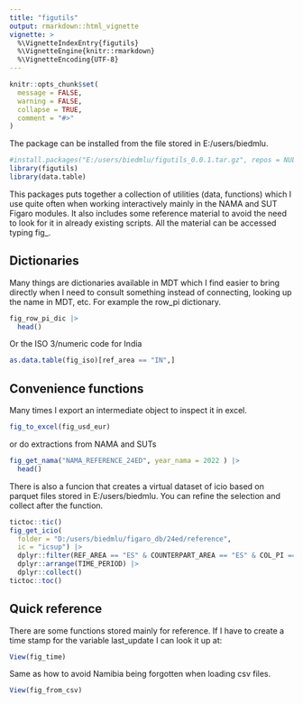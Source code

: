 ```yaml
---
title: "figutils"
output: rmarkdown::html_vignette
vignette: >
  %\VignetteIndexEntry{figutils}
  %\VignetteEngine{knitr::rmarkdown}
  %\VignetteEncoding{UTF-8}
---
```


```r
knitr::opts_chunk$set(
  message = FALSE,
  warning = FALSE,
  collapse = TRUE,
  comment = "#>"
)
```

The package can be installed from the file stored in E:/users/biedmlu.
```r
#install.packages("E:/users/biedmlu/figutils_0.0.1.tar.gz", repos = NULL, type = "source")
library(figutils)
library(data.table)
```

This packages puts together a collection of utilities (data, functions) which I use quite often when working interactively mainly in the NAMA and SUT Figaro modules. It also includes some reference material to avoid the need to look for it in already existing scripts. All the material can be accessed typing fig_.

## Dictionaries

Many things are dictionaries available in MDT which I find easier to bring directly when I need to consult something instead of connecting, looking up the name in MDT, etc. For example the row_pi dictionary.

```r
fig_row_pi_dic |> 
  head()
```

Or the ISO 3/numeric code for India
```r
as.data.table(fig_iso)[ref_area == "IN",] 

```
## Convenience functions

Many times I export an intermediate object to inspect it in excel.

```r
fig_to_excel(fig_usd_eur)
```

or do extractions from NAMA and SUTs

```r
fig_get_nama("NAMA_REFERENCE_24ED", year_nama = 2022 ) |> 
  head()
```


There is also a funcion that creates a virtual dataset of icio based on parquet files stored in E:/users/biedmlu. You can refine the selection and collect after the function.

```r
tictoc::tic()
fig_get_icio(
  folder = "D:/users/biedmlu/figaro_db/24ed/reference",
  ic = "icsup") |> 
  dplyr::filter(REF_AREA == "ES" & COUNTERPART_AREA == "ES" & COL_PI == "A01" & ROW_PI == "CPA_A01") |> 
  dplyr::arrange(TIME_PERIOD) |> 
  dplyr::collect()
tictoc::toc()
```
## Quick reference

There are some functions stored mainly for reference. If I have to create a time stamp for the variable last_update I can look it up at: 

```r
View(fig_time)
```

Same as how to avoid Namibia being forgotten when loading csv files.

```r
View(fig_from_csv)
```


